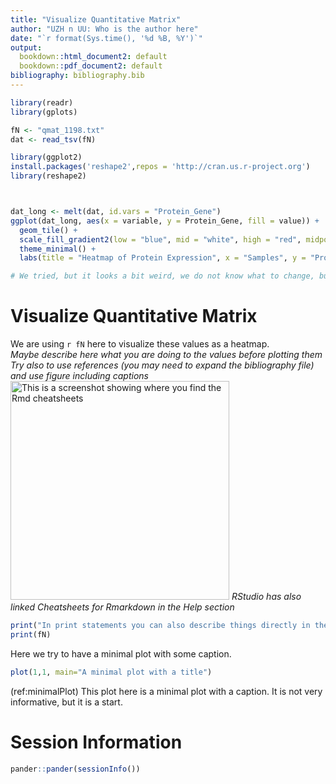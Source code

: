 ```yaml
---
title: "Visualize Quantitative Matrix"
author: "UZH n UU: Who is the author here"
date: "`r format(Sys.time(), '%d %B, %Y')`"
output:
  bookdown::html_document2: default
  bookdown::pdf_document2: default
bibliography: bibliography.bib
---
```


```r
library(readr)
library(gplots)
```


```r
fN <- "qmat_1198.txt"
dat <- read_tsv(fN) 

library(ggplot2)
install.packages('reshape2',repos = 'http://cran.us.r-project.org')
library(reshape2)



dat_long <- melt(dat, id.vars = "Protein_Gene")
ggplot(dat_long, aes(x = variable, y = Protein_Gene, fill = value)) +
  geom_tile() +
  scale_fill_gradient2(low = "blue", mid = "white", high = "red", midpoint = median(dat_long$value, na.rm = TRUE)) +
  theme_minimal() +
  labs(title = "Heatmap of Protein Expression", x = "Samples", y = "Proteins")

# We tried, but it looks a bit weird, we do not know what to change, but will figure this out after the challenge :) 
```

# Visualize Quantitative Matrix

We are using `r fN` here to visualize these values as a heatmap.\
*Maybe describe here what you are doing to the values before plotting them*\
*Try also to use references (you may need to expand the bibliography file) and use figure including captions*\
![This is a screenshot showing where you find the Rmd cheatsheets](../img/CheatsheetsInRStudio.png){width=350px}
*RStudio has also linked Cheatsheets for Rmarkdown in the Help section*

```r
print("In print statements you can also describe things directly in the R junks, but usually this is not the best way to do it.")
print(fN)
```

Here we try to have a minimal plot with some caption.
```r
plot(1,1, main="A minimal plot with a title")
```
(ref:minimalPlot) This plot here is a minimal plot with a caption. It is not very informative, but it is a start.




# Session Information

```r
pander::pander(sessionInfo())
```


